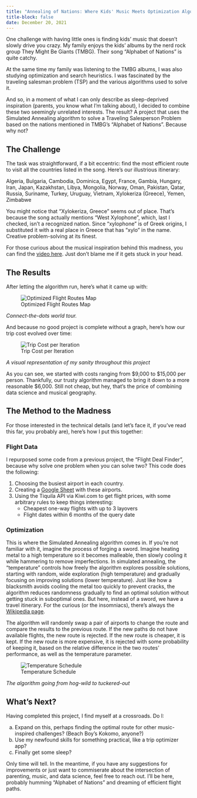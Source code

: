 ```yaml
---
title: "Annealing of Nations: Where Kids' Music Meets Optimization Algorithms"
title-block: false
date: December 20, 2021
---
```


One challenge with having little ones is finding kids' music that doesn't slowly drive you crazy. My family enjoys the kids' albums by the nerd rock group They Might Be Giants (TMBG). Their song "Alphabet of Nations" is quite catchy.

At the same time my family was listening to the TMBG albums, I was also studying optimization and search heuristics. I was fascinated by the traveling salesman problem (TSP) and the various algorithms used to solve it.

And so, in a moment of what I can only describe as sleep-deprived inspiration (parents, you know what I'm talking about), I decided to combine these two seemingly unrelated interests. The result? A project that uses the Simulated Annealing algorithm to solve a Traveling Salesperson Problem based on the nations mentioned in TMBG's "Alphabet of Nations". Because why not?

## The Challenge

The task was straightforward, if a bit eccentric: find the most efficient route to visit all the countries listed in the song. Here's our illustrious itinerary:

Algeria, Bulgaria, Cambodia, Dominica, Egypt, France, Gambia, Hungary, Iran, Japan, Kazakhstan, Libya, Mongolia, Norway, Oman, Pakistan, Qatar, Russia, Suriname, Turkey, Uruguay, Vietnam, Xylokeriza (Greece), Yemen, Zimbabwe

You might notice that "Xylokeriza, Greece" seems out of place. That's because the song actually mentions "West Xylophone", which, last I checked, isn't a recognized nation. Since "xylophone" is of Greek origins, I substituted it with a real place in Greece that has "xylo" in the name. Creative problem-solving at its finest.

For those curious about the musical inspiration behind this madness, you can find the [video here](https://www.youtube.com/watch?v=drgrvDypOjA). Just don't blame me if it gets stuck in your head.

## The Results

After letting the algorithm run, here's what it came up with:

![Optimized Flight Routes Map](images/projects/sa/best_path.png)

*Connect-the-dots world tour.*

And because no good project is complete without a graph, here's how our trip cost evolved over time:

![Trip Cost per Iteration](images/projects/sa/costs.png)

*A visual representation of my sanity throughout this project*

As you can see, we started with costs ranging from $9,000 to $15,000 per person. Thankfully, our trusty algorithm managed to bring it down to a more reasonable $6,000. Still not cheap, but hey, that's the price of combining data science and musical geography.

## The Method to the Madness

For those interested in the technical details (and let's face it, if you've read this far, you probably are), here's how I put this together:

### Flight Data

I repurposed some code from a previous project, the "Flight Deal Finder", because why solve one problem when you can solve two? This code does the following:

1. Choosing the busiest airport in each country.
2. Creating a [Google Sheet](https://docs.google.com/spreadsheets/d/19raiE-l9t2JQhXz9MIMl93NWHnDpGyqgyGUEPSGaBk0/edit?usp=sharing) with these airports.
3. Using the Tiquila API via Kiwi.com to get flight prices, with some arbitrary rules to keep things interesting:
   - Cheapest one-way flights with up to 3 layovers
   - Flight dates within 6 months of the query date

### Optimization

This is where the Simulated Annealing algorithm comes in. If you're not familiar with it, imagine the process of forging a sword. Imagine heating metal to a high temperature so it becomes malleable, then slowly cooling it while hammering to remove imperfections. In simulated annealing, the "temperature" controls how freely the algorithm explores possible solutions, starting with random, wide exploration (high temperature) and gradually focusing on improving solutions (lower temperature). Just like how a blacksmith avoids cooling the metal too quickly to prevent cracks, the algorithm reduces randomness gradually to find an optimal solution without getting stuck in suboptimal ones. But here, instead of a sword, we have a travel itinerary. For the curious (or the insomniacs), there's always the [Wikipedia page](https://en.wikipedia.org/wiki/Simulated_annealing).

The algorithm will randomly swap a pair of airports to change the route and compare the results to the previous route. If the new paths do not have available flights, the new route is rejected. If the new route is cheaper, it is kept. If the new route is more expensive, it is rejected with some probability of keeping it, based on the relative difference in the two routes' performance, as well as the temperature parameter.

![Temperature Schedule](images/projects/sa/schedule.png)

*The algorithm going from hog-wild to tuckered-out*

## What's Next?

Having completed this project, I find myself at a crossroads. Do I:

a) Expand on this, perhaps finding the optimal route for other music-inspired challenges? (Beach Boy's Kokomo, anyone?)
b) Use my newfound skills for something practical, like a trip optimizer app?
c) Finally get some sleep?

Only time will tell. In the meantime, if you have any suggestions for improvements or just want to commiserate about the intersection of parenting, music, and data science, feel free to reach out. I'll be here, probably humming "Alphabet of Nations" and dreaming of efficient flight paths.